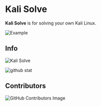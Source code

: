 
# Kali Solve

**Kali Solve** is for solving your own Kali Linux.


<Bleed>![Example](https://www.kalisolve.ml/demo.png)</Bleed>


## Info

![Kali Solve](https://github-readme-stats.vercel.app/api/pin/?username=MohammadTaseenKhan&repo=kali-solve&theme=vision-friendly-dark)


![github stat](https://github-profile-trophy.vercel.app/?username=MohammadTaseenKhan&theme=dracula&no-frame=true&title=Followers,Stars,Commit,Repository,Issues)

## Contributors

![GitHub Contributors Image](https://contrib.rocks/image?repo=MohammadTaseenKhan/kali-solve)

